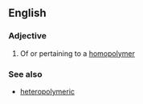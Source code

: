 ==English==

===Adjective===
{{en-adj}}

# Of or pertaining to a [[homopolymer]]

===See also===
*[[heteropolymeric]]
